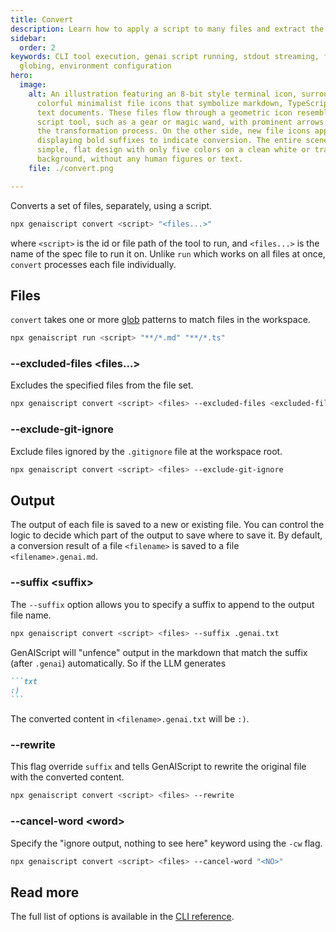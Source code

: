 ```yaml
---
title: Convert
description: Learn how to apply a script to many files and extract the output.
sidebar:
  order: 2
keywords: CLI tool execution, genai script running, stdout streaming, file
  globing, environment configuration
hero:
  image:
    alt: An illustration featuring an 8-bit style terminal icon, surrounded by
      colorful minimalist file icons that symbolize markdown, TypeScript, and
      text documents. These files flow through a geometric icon resembling a
      script tool, such as a gear or magic wand, with prominent arrows showing
      the transformation process. On the other side, new file icons appear, each
      displaying bold suffixes to indicate conversion. The entire scene uses a
      simple, flat design with only five colors on a clean white or transparent
      background, without any human figures or text.
    file: ./convert.png

---
```


Converts a set of files, separately, using a script.

```bash
npx genaiscript convert <script> "<files...>"
```

where `<script>` is the id or file path of the tool to run, and `<files...>` is the name of the spec file to run it on.
Unlike `run` which works on all files at once, `convert` processes each file individually.

## Files

`convert` takes one or more [glob](<https://en.wikipedia.org/wiki/Glob_(programming)>) patterns to match files in the workspace.

```bash sh
npx genaiscript run <script> "**/*.md" "**/*.ts"
```

### --excluded-files &lt;files...&gt;

Excludes the specified files from the file set.

```sh "--excluded-files <excluded-files...>"
npx genaiscript convert <script> <files> --excluded-files <excluded-files...>
```

### --exclude-git-ignore

Exclude files ignored by the `.gitignore` file at the workspace root.

```sh "--exclude-git-ignore"
npx genaiscript convert <script> <files> --exclude-git-ignore
```

## Output

The output of each file is saved to a new or existing file. You can control the logic to decide which part of the output to save where to save it.
By default, a conversion result of a file `<filename>` is saved to a file `<filename>.genai.md`.

### --suffix &lt;suffix&gt;

The `--suffix` option allows you to specify a suffix to append to the output file name.

```sh "--suffix .genai.txt"
npx genaiscript convert <script> <files> --suffix .genai.txt
```

GenAIScript will "unfence" output in the markdown that match the suffix (after `.genai`) automatically. So if the LLM generates

````markdown
```txt
:)
```
````

The converted content in `<filename>.genai.txt` will be `:)`.

### --rewrite

This flag override `suffix` and tells GenAIScript to rewrite the original file with the converted content.

```sh "--rewrite"
npx genaiscript convert <script> <files> --rewrite
```

### --cancel-word &lt;word&gt;

Specify the "ignore output, nothing to see here" keyword using the `-cw` flag.

```sh '--cancel-word "<NO>"'
npx genaiscript convert <script> <files> --cancel-word "<NO>"
```

## Read more

The full list of options is available in the [CLI reference](/genaiscript/reference/cli/commands#convert).
